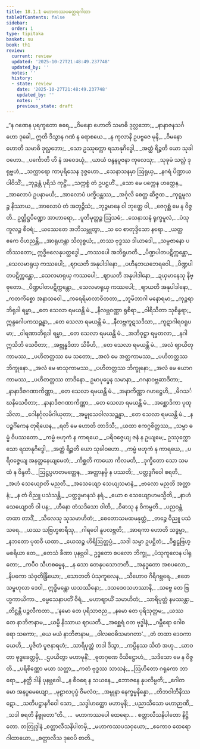 ```yaml
---
title: 18.1.1 မဟာကဿပတ္ထေရဂါထာ
tableOfContents: false
sidebar:
  order: 1
type: tipitaka
basket: su
book: th1
review:
  current: review
  updated: '2025-10-27T21:48:49.237748'
  updated_by: ''
  notes: ''
  history:
  - state: review
    date: '2025-10-27T21:48:49.237748'
    updated_by: ''
    notes: ''
    previous_state: draft
---
```



<ReviewStatus review={frontmatter.review} showDetails={true} />

<HypothesisAnnotation frontmatter={frontmatter} />

<DynamicBreadcrumb />

<Division number="1054" book="th1" e="ch" v="19" p="350">

<Paragraph number="1409" type="verses" book="th1">
_“န ဂဏေန ပုရက္ခတော စရေ,_  
_ဝိမနော ဟောတိ သမာဓိ ဒုလ္လဘော;_  
_နာနာဇနသင်္ဂဟော ဒုခေါ,_  
ဣတိ ဒိသွာန ဂဏံ န ရောစယေ._  

</Paragraph>

</Division>
<Division number="1055" book="th1" e="ch" v="19" p="350">

<Paragraph number="1410" type="verses" book="th1">
_န ကုလာနိ ဥပဗ္ဗဇေ မုနိ,_  
_ဝိမနော ဟောတိ သမာဓိ ဒုလ္လဘော;_  
_သော ဥဿုက္ကော ရသာနုဂိဒ္ဓေါ,_  
_အတ္ထံ ရိဉ္စတိ ယော သုခါဝဟော._  

</Paragraph>

</Division>
<Division number="1056" book="th1" e="ch" v="19" p="350">

<Paragraph number="1411" type="verses" book="th1">
_ပင်္ကောတိ ဟိ နံ အဝေဒယုံ,_  
_ယာယံ ဝန္ဒနပူဇနာ ကုလေသု;_  
_သုခုမံ သလ္လံ ဒုရုဗ္ဗဟံ,_  
_သက္ကာရော ကာပုရိသေန ဒုဇ္ဇဟော._  

</Paragraph>

</Division>
<Division number="1057" book="th1" e="ch" v="19" p="350">

<Paragraph number="1412" type="verses" book="th1">
_သေနာသနမှာ ဩရုယှ,_  
_နဂရံ ပိဏ္ဍာယ ပါဝိသိံ;_  
_ဘုဉ္ဇန္တံ ပုရိသံ ကုဋ္ဌိံ,_  
_သက္ကစ္စံ တံ ဥပဋ္ဌဟိံ._  

</Paragraph>

</Division>
<Division number="1058" book="th1" e="ch" v="19" p="350">

<Paragraph number="1413" type="verses" book="th1">
_သော မေ ပက္ကေန ဟတ္ထေန,_  
_အာလောပံ ဥပနာမယိ;_  
_အာလောပံ ပက္ခိပန္တဿ,_  
_အင်္ဂုလိ စေတ္ထ ဆိဇ္ဇထ._  

</Paragraph>

</Division>
<Division number="1059" book="th1" e="ch" v="19" p="350">

<Paragraph number="1414" type="verses" book="th1">
_ကုဋ္ဋမူလဉ္စ နိဿာယ,_  
_အာလောပံ တံ အဘုဉ္ဇိသံ;_  
_ဘုဉ္ဇမာနေ ဝါ ဘုတ္တေ ဝါ,_  
_ဇေဂုစ္ဆံ မေ န ဝိဇ္ဇတိ._  

</Paragraph>

</Division>
<Division number="1060" book="th1" e="ch" v="19" p="350">

<Paragraph number="1415" type="verses" book="th1">
ဥတ္တိဋ္ဌပိဏ္ဍော အာဟာရော,_  
_ပူတိမုတ္တဉ္စ ဩသဓံ;_  
_သေနာသနံ ရုက္ခမူလံ,_  
_ပံသုကူလဉ္စ စီဝရံ;_  
_ယဿေတေ အဘိသမ္ဘုတွာ,_  
_သ ဝေ စာတုဒ္ဒိသော နရော._  

</Paragraph>

</Division>
<Division number="1061" book="th1" e="ch" v="19" p="350">

<Paragraph number="1416" type="verses" book="th1">
_ယတ္ထ ဧကေ ဝိဟညန္တိ,_  
_အာရုဟန္တာ သိလုစ္စယံ;_  
_တဿ ဗုဒ္ဓဿ ဒါယာဒေါ,_  
_သမ္ပဇာနော ပတိဿတော;_  
ဣဒ္ဓိဗလေနုပတ္ထဒ္ဓေါ,_  
_ကဿပေါ အဘိရူဟတိ._  

</Paragraph>

</Division>
<Division number="1062" book="th1" e="ch" v="19" p="351">

<Paragraph number="1417" type="verses" book="th1">
_ပိဏ္ဍပါတပဋိက္ကန္တော,_  
_သေလမာရုယှ ကဿပေါ;_  
_ဈာယတိ အနုပါဒါနော,_  
_ပဟီနဘယဘေရဝေါ._  

</Paragraph>

</Division>
<Division number="1063" book="th1" e="ch" v="19" p="351">

<Paragraph number="1418" type="verses" book="th1">
_ပိဏ္ဍပါတပဋိက္ကန္တော,_  
_သေလမာရုယှ ကဿပေါ;_  
_ဈာယတိ အနုပါဒါနော,_  
_ဍယှမာနေသု နိဗ္ဗုတော._  

</Paragraph>

</Division>
<Division number="1064" book="th1" e="ch" v="19" p="351">

<Paragraph number="1419" type="verses" book="th1">
_ပိဏ္ဍပါတပဋိက္ကန္တော,_  
_သေလမာရုယှ ကဿပေါ;_  
_ဈာယတိ အနုပါဒါနော,_  
_ကတကိစ္စော အနာသဝေါ._  

</Paragraph>

</Division>
<Division number="1065" book="th1" e="ch" v="19" p="351">

<Paragraph number="1420" type="verses" book="th1">
_ကရေရိမာလာဝိတတာ,_  
_ဘူမိဘာဂါ မနောရမာ;_  
_ကုဉ္ဇရာဘိရုဒါ ရမ္မာ,_  
_တေ သေလာ ရမယန္တိ မံ._  

</Paragraph>

</Division>
<Division number="1066" book="th1" e="ch" v="19" p="351">

<Paragraph number="1421" type="verses" book="th1">
_နီလဗ္ဘဝဏ္ဏာ ရုစိရာ,_  
_ဝါရိသီတာ သုစိန္ဓရာ;_  
ဣန္ဒဂေါပကသဉ္ဆန္နာ,_  
_တေ သေလာ ရမယန္တိ မံ._  

</Paragraph>

</Division>
<Division number="1067" book="th1" e="ch" v="19" p="351">

<Paragraph number="1422" type="verses" book="th1">
_နီလဗ္ဘကူဋသဒိသာ,_  
_ကူဋာဂါရဝရူပမာ;_  
_ဝါရဏာဘိရုဒါ ရမ္မာ,_  
_တေ သေလာ ရမယန္တိ မံ._  

</Paragraph>

</Division>
<Division number="1068" book="th1" e="ch" v="19" p="351">

<Paragraph number="1423" type="verses" book="th1">
_အဘိဝုဋ္ဌာ ရမ္မတလာ,_  
_နဂါ ဣသိဘိ သေဝိတာ;_  
_အဗ္ဘုန္နဒိတာ သိခီဟိ,_  
_တေ သေလာ ရမယန္တိ မံ._  

</Paragraph>

</Division>
<Division number="1069" book="th1" e="ch" v="19" p="351">

<Paragraph number="1424" type="verses" book="th1">
_အလံ ဈာယိတုကာမဿ,_  
_ပဟိတတ္တဿ မေ သတော;_  
_အလံ မေ အတ္ထကာမဿ,_  
_ပဟိတတ္တဿ ဘိက္ခုနော._  

</Paragraph>

</Division>
<Division number="1070" book="th1" e="ch" v="19" p="351">

<Paragraph number="1425" type="verses" book="th1">
_အလံ မေ ဖာသုကာမဿ,_  
_ပဟိတတ္တဿ ဘိက္ခုနော;_  
_အလံ မေ ယောဂကာမဿ,_  
_ပဟိတတ္တဿ တာဒိနော._  

</Paragraph>

</Division>
<Division number="1071" book="th1" e="ch" v="19" p="351">

<Paragraph number="1426" type="verses" book="th1">
ဥမာပုပ္ဖေန သမာနာ,_  
_ဂဂနာဝဗ္ဘဆာဒိတာ;_  
_နာနာဒိဇဂဏာကိဏ္ဏာ,_  
_တေ သေလာ ရမယန္တိ မံ._  

</Paragraph>

</Division>
<Division number="1072" book="th1" e="ch" v="19" p="351">

<Paragraph number="1427" type="verses" book="th1">
_အနာကိဏ္ဏာ ဂဟဋ္ဌေဟိ,_  
_မိဂသင်္ဃနိသေဝိတာ;_  
_နာနာဒိဇဂဏာကိဏ္ဏာ,_  
_တေ သေလာ ရမယန္တိ မံ._  

</Paragraph>

</Division>
<Division number="1073" book="th1" e="ch" v="19" p="351">

<Paragraph number="1428" type="verses" book="th1">
_အစ္ဆောဒိကာ ပုထုသိလာ,_  
_ဂေါနင်္ဂုလမိဂါယုတာ;_  
_အမ္ဗုသေဝါလသဉ္ဆန္နာ,_  
_တေ သေလာ ရမယန္တိ မံ._  

</Paragraph>

</Division>
<Division number="1074" book="th1" e="ch" v="19" p="351">

<Paragraph number="1429" type="verses" book="th1">
_န ပဉ္စင်္ဂိကေန တုရိယေန,_  
_ရတိ မေ ဟောတိ တာဒိသီ;_  
_ယထာ ဧကဂ္ဂစိတ္တဿ,_  
_သမ္မာ ဓမ္မံ ဝိပဿတော._  

</Paragraph>

</Division>
<Division number="1075" book="th1" e="ch" v="19" p="352">

<Paragraph number="1430" type="verses" book="th1">
_ကမ္မံ ဗဟုကံ န ကာရယေ,_  
_ပရိဝဇ္ဇေယျ ဇနံ န ဥယျမေ;_  
ဥဿုက္ကော သော ရသာနုဂိဒ္ဓေါ,_  
_အတ္ထံ ရိဉ္စတိ ယော သုခါဝဟော._  

</Paragraph>

</Division>
<Division number="1076" book="th1" e="ch" v="19" p="352">

<Paragraph number="1431" type="verses" book="th1">
_ကမ္မံ ဗဟုကံ န ကာရယေ,_  
_ပရိဝဇ္ဇေယျ အနတ္တနေယျမေတံ;_  
_ကိစ္ဆတိ ကာယော ကိလမတိ,_  
_ဒုက္ခိတော သော သမထံ န ဝိန္ဒတိ._  

</Paragraph>

</Division>
<Division number="1077" book="th1" e="ch" v="19" p="352">

<Paragraph number="1432" type="verses" book="th1">
_ဩဋ္ဌပ္ပဟတမတ္တေန,_  
_အတ္တာနမ္ပိ န ပဿတိ;_  
_ပတ္ထဒ္ဓဂီဝေါ စရတိ,_  
_အဟံ သေယျောတိ မညတိ._  

</Paragraph>

</Division>
<Division number="1078" book="th1" e="ch" v="19" p="352">

<Paragraph number="1433" type="verses" book="th1">
_အသေယျော သေယျသမာနံ,_  
_ဗာလော မညတိ အတ္တာနံ;_  
_န တံ ဝိညူ ပသံသန္တိ,_  
_ပတ္ထဒ္ဓမာနသံ နရံ._  

</Paragraph>

</Division>
<Division number="1079" book="th1" e="ch" v="19" p="352">

<Paragraph number="1434" type="verses" book="th1">
_ယော စ သေယျောဟမသ္မီတိ,_  
_နာဟံ သေယျောတိ ဝါ ပန;_  
_ဟီနော တံသဒိသော ဝါတိ,_  
_ဝိဓာသု န ဝိကမ္ပတိ._  

</Paragraph>

</Division>
<Division number="1080" book="th1" e="ch" v="19" p="352">

<Paragraph number="1435" type="verses" book="th1">
_ပညဝန္တံ တထာ တာဒိံ,_  
_သီလေသု သုသမာဟိတံ;_  
_စေတောသမထမနုတ္တံ,_  
_တဉ္စေ ဝိညူ ပသံသရေ._  

</Paragraph>

</Division>
<Division number="1081" book="th1" e="ch" v="19" p="352">

<Paragraph number="1436" type="verses" book="th1">
_ယဿ သဗြဟ္မစာရီသု,_  
_ဂါရဝေါ နူပလဗ္ဘတိ;_  
_အာရကာ ဟောတိ သဒ္ဓမ္မာ,_  
_နဘတော ပုထဝီ ယထာ._  

</Paragraph>

</Division>
<Division number="1082" book="th1" e="ch" v="19" p="352">

<Paragraph number="1437" type="verses" book="th1">
_ယေသဉ္စ ဟိရိဩတ္တပ္ပံ,_  
_သဒါ သမ္မာ ဥပဋ္ဌိတံ;_  
_ဝိရူဠှဗြဟ္မစရိယာ တေ,_  
_တေသံ ခီဏာ ပုနဗ္ဘဝါ._  

</Paragraph>

</Division>
<Division number="1083" book="th1" e="ch" v="19" p="352">

<Paragraph number="1438" type="verses" book="th1">
ဥဒ္ဓတော စပလော ဘိက္ခု,_  
_ပံသုကူလေန ပါရုတော;_  
_ကပီဝ သီဟစမ္မေန,_  
_န သော တေနုပသောဘတိ._  

</Paragraph>

</Division>
<Division number="1084" book="th1" e="ch" v="19" p="352">

<Paragraph number="1439" type="verses" book="th1">
_အနုဒ္ဓတော အစပလော,_  
_နိပကော သံဝုတိန္ဒြိယော;_  
_သောဘတိ ပံသုကူလေန,_  
_သီဟောဝ ဂိရိဂဗ္ဘရေ._  

</Paragraph>

</Division>
<Division number="1085" book="th1" e="ch" v="19" p="352">

<Paragraph number="1440" type="verses" book="th1">
_ဧတေ သမ္ဗဟုလာ ဒေဝါ,_  
ဣဒ္ဓိမန္တော ယသဿိနော;_  
_ဒသဒေဝသဟဿာနိ,_  
_သဗ္ဗေ တေ ဗြဟ္မကာယိကာ._  

</Paragraph>

</Division>
<Division number="1086" book="th1" e="ch" v="19" p="352">

<Paragraph number="1441" type="verses" book="th1">
_ဓမ္မသေနာပတိံ ဝီရံ,_  
_မဟာဈာယိံ သမာဟိတံ;_  
_သာရိပုတ္တံ နမဿန္တာ,_  
_တိဋ္ဌန္တိ ပဉ္ဇလီကတာ._  

</Paragraph>

</Division>
<Division number="1087" book="th1" e="ch" v="19" p="353">

<Paragraph number="1442" type="verses" book="th1">
_‘နမော တေ ပုရိသာဇည,_  
_နမော တေ ပုရိသုတ္တမ;_  
_ယဿ တေ နာဘိဇာနာမ,_  
_ယမ္ပိ နိဿာယ ဈာယတိ._  

</Paragraph>

</Division>
<Division number="1088" book="th1" e="ch" v="19" p="353">

<Paragraph number="1443" type="verses" book="th1">
_အစ္ဆေရံ ဝတ ဗုဒ္ဓါနံ,_  
_ဂမ္ဘီရော ဂေါစရော သကော;_  
_ယေ မယံ နာဘိဇာနာမ,_  
_ဝါလဝေဓိသမာဂတာ’._  

</Paragraph>

</Division>
<Division number="1089" book="th1" e="ch" v="19" p="353">

<Paragraph number="1444" type="verses" book="th1">
_တံ တထာ ဒေဝကာယေဟိ,_  
_ပူဇိတံ ပူဇနာရဟံ;_  
_သာရိပုတ္တံ တဒါ ဒိသွာ,_  
_ကပ္ပိနဿ သိတံ အဟု._  

</Paragraph>

</Division>
<Division number="1090" book="th1" e="ch" v="19" p="353">

<Paragraph number="1445" type="verses" book="th1">
_ယာဝတာ ဗုဒ္ဓခေတ္တမှိ,_  
_ဌပယိတွာ မဟာမုနိံ;_  
_ဓုတဂုဏေ ဝိသိဋ္ဌောဟံ,_  
_သဒိသော မေ န ဝိဇ္ဇတိ._  

</Paragraph>

</Division>
<Division number="1091" book="th1" e="ch" v="19" p="353">

<Paragraph number="1446" type="verses" book="th1">
_ပရိစိဏ္ဏော မယာ သတ္ထာ,_  
_ကတံ ဗုဒ္ဓဿ သာသနံ;_  
_ဩဟိတော ဂရုကော ဘာရော,_  
_နတ္ထိ ဒါနိ ပုနဗ္ဘဝေါ._  

</Paragraph>

</Division>
<Division number="1092" book="th1" e="ch" v="19" p="353">

<Paragraph number="1447" type="verses" book="th1">
_န စီဝရေ န သယနေ,_  
_ဘောဇနေ နုပလိမ္ပတိ;_  
_ဂေါတမော အနပ္ပမေယျော,_  
_မုဠာလပုပ္ဖံ ဝိမလံဝ;_  
_အမ္ဗုနာ နေက္ခမ္မနိန္နော,_  
_တိဘဝါဘိနိဿဋော._  

</Paragraph>

</Division>
<Division number="1093" book="th1" e="ch" v="19" p="353">

<Paragraph number="1448" type="verses" book="th1">
_သတိပဋ္ဌာနဂီဝေါ သော,_  
_သဒ္ဓါဟတ္ထော မဟာမုနိ;_  
_ပညာသီသော မဟာဉာဏီ,_  
_သဒါ စရတိ နိဗ္ဗုတော”တိ._  


</Paragraph>
</Division>

<Paragraph number="1449" type="center" book="th1">
…  မဟာကဿပေါ ထေရော… .



</Paragraph>

<Paragraph number="1450" type="center" book="th1">
စတ္တာလီသနိပါတော နိဋ္ဌိတော.



</Paragraph>

<Paragraph number="1451" type="center" book="th1">
တတြုဒ္ဒါနံ


</Paragraph>

<Paragraph number="1452" type="verses" book="th1">
_စတ္တာလီသနိပါတမှိ,_  
_မဟာကဿပသဝှယော;_  
_ဧကောဝ ထေရော ဂါထာယော,_  
_စတ္တာလီသ ဒုဝေပိ စာတိ._
</Paragraph>